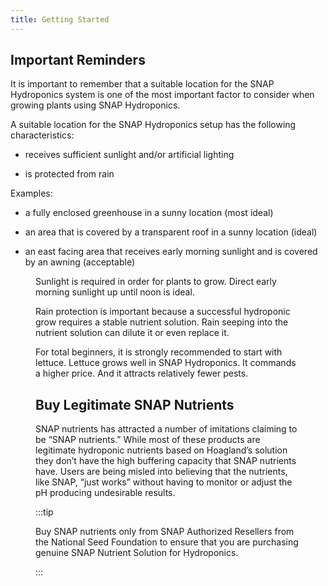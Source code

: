 ```yaml
---
title: Getting Started
---
```



## Important Reminders

It is important to remember that a suitable location for the SNAP Hydroponics
system is one of the most important factor to consider when growing plants using
SNAP Hydroponics.

A suitable location for the SNAP Hydroponics setup has the following characteristics:

* receives sufficient sunlight and/or artificial lighting

* is protected from rain

Examples:

* a fully enclosed greenhouse in a sunny location (most ideal)

* an area that is covered by a transparent roof in a sunny location (ideal)

* an east facing area that receives early morning sunlight and is covered by an awning (acceptable)

<Figure
  caption="Suitable SNAP Hydroponics growing location."
  alt="Grow boxes with plants growing, sitting on benches and located in a sunny
    area."
  src="suitable-snap-location.jpg"
/>

Sunlight is required in order for plants to grow. Direct early morning sunlight
up until noon is ideal.

Rain protection is important because a successful hydroponic grow requires a
stable nutrient solution. Rain seeping into the nutrient solution can dilute it
or even replace it.

For total beginners, it is strongly recommended to start with lettuce. Lettuce 
grows well in SNAP Hydroponics. It commands a higher price. And it attracts
relatively fewer pests.

## Buy Legitimate SNAP Nutrients


SNAP nutrients has attracted a number of imitations claiming to be “SNAP
nutrients.” While most of these products are legitimate hydroponic nutrients
based on Hoagland’s solution they don’t have the high buffering capacity that
SNAP nutrients have. Users are being misled into believing that the nutrients,
like SNAP, “just works” without having to monitor or adjust the pH producing
undesirable results.

:::tip

Buy SNAP nutrients only from SNAP Authorized Resellers from the National Seed
Foundation to ensure that you are purchasing genuine SNAP Nutrient Solution for
Hydroponics.

:::